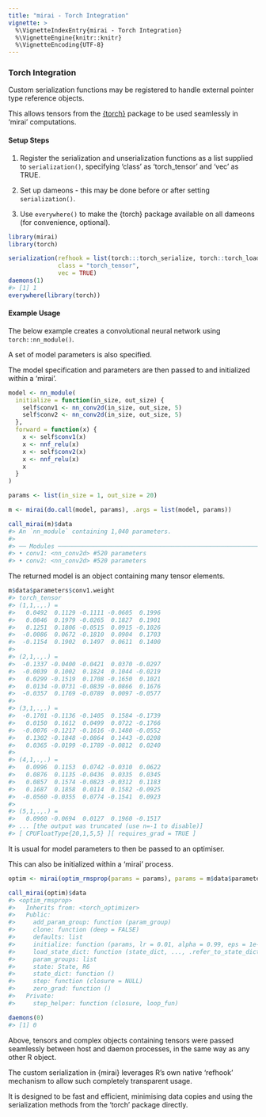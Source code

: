 ```yaml
---
title: "mirai - Torch Integration"
vignette: >
  %\VignetteIndexEntry{mirai - Torch Integration}
  %\VignetteEngine{knitr::knitr}
  %\VignetteEncoding{UTF-8}
---
```



### Torch Integration

Custom serialization functions may be registered to handle external pointer type reference objects.

This allows tensors from the [{torch}](https://torch.mlverse.org/) package to be used seamlessly in 'mirai' computations.

#### Setup Steps

1. Register the serialization and unserialization functions as a list supplied to `serialization()`, specifying 'class' as 'torch_tensor' and 'vec' as TRUE.

2. Set up dameons - this may be done before or after setting `serialization()`.

3. Use `everywhere()` to make the {torch} package available on all dameons (for convenience, optional).


```r
library(mirai)
library(torch)

serialization(refhook = list(torch:::torch_serialize, torch::torch_load),
              class = "torch_tensor",
              vec = TRUE)
daemons(1)
#> [1] 1
everywhere(library(torch))
```
#### Example Usage

The below example creates a convolutional neural network using `torch::nn_module()`.

A set of model parameters is also specified.

The model specification and parameters are then passed to and initialized within a 'mirai'.

```r
model <- nn_module(
  initialize = function(in_size, out_size) {
    self$conv1 <- nn_conv2d(in_size, out_size, 5)
    self$conv2 <- nn_conv2d(in_size, out_size, 5)
  },
  forward = function(x) {
    x <- self$conv1(x)
    x <- nnf_relu(x)
    x <- self$conv2(x)
    x <- nnf_relu(x)
    x
  }
)

params <- list(in_size = 1, out_size = 20)

m <- mirai(do.call(model, params), .args = list(model, params))

call_mirai(m)$data
#> An `nn_module` containing 1,040 parameters.
#> 
#> ── Modules ────────────────────────────────────────────────────────────────────────────────────────────────────────────────────
#> • conv1: <nn_conv2d> #520 parameters
#> • conv2: <nn_conv2d> #520 parameters
```
The returned model is an object containing many tensor elements.

```r
m$data$parameters$conv1.weight
#> torch_tensor
#> (1,1,.,.) = 
#>   0.0492  0.1129 -0.1111 -0.0605  0.1996
#>   0.0846  0.1979 -0.0265  0.1827  0.1901
#>   0.1251  0.1806 -0.0515  0.0915 -0.1026
#>  -0.0086  0.0672 -0.1810  0.0904  0.1703
#>  -0.1154  0.1902  0.1497  0.0611  0.1400
#> 
#> (2,1,.,.) = 
#>  -0.1337 -0.0400 -0.0421  0.0370 -0.0297
#>  -0.0039  0.1002  0.1824  0.1044 -0.0219
#>   0.0299 -0.1519  0.1708 -0.1650  0.1021
#>   0.0134 -0.0731 -0.0839 -0.0866  0.1676
#>  -0.0357  0.1769 -0.0789  0.0097 -0.0577
#> 
#> (3,1,.,.) = 
#>  -0.1701 -0.1136 -0.1405  0.1584 -0.1739
#>   0.0150  0.1612  0.0499  0.0722 -0.1766
#>  -0.0076 -0.1217 -0.1616 -0.1480 -0.0552
#>   0.1302 -0.1848 -0.0864  0.1443 -0.0208
#>   0.0365 -0.0199 -0.1789 -0.0812  0.0240
#> 
#> (4,1,.,.) = 
#>   0.0996  0.1153  0.0742 -0.0310  0.0622
#>   0.0876  0.1135 -0.0436  0.0335  0.0345
#>   0.0857  0.1574 -0.0823 -0.0312  0.1183
#>   0.1687  0.1858  0.0114  0.1582 -0.0925
#>  -0.0560 -0.0355  0.0774 -0.1541  0.0923
#> 
#> (5,1,.,.) = 
#>   0.0960 -0.0694  0.0127  0.1960 -0.1517
#> ... [the output was truncated (use n=-1 to disable)]
#> [ CPUFloatType{20,1,5,5} ][ requires_grad = TRUE ]
```
It is usual for model parameters to then be passed to an optimiser.

This can also be initialized within a 'mirai' process.

```r
optim <- mirai(optim_rmsprop(params = params), params = m$data$parameters)

call_mirai(optim)$data
#> <optim_rmsprop>
#>   Inherits from: <torch_optimizer>
#>   Public:
#>     add_param_group: function (param_group) 
#>     clone: function (deep = FALSE) 
#>     defaults: list
#>     initialize: function (params, lr = 0.01, alpha = 0.99, eps = 1e-08, weight_decay = 0, 
#>     load_state_dict: function (state_dict, ..., .refer_to_state_dict = FALSE) 
#>     param_groups: list
#>     state: State, R6
#>     state_dict: function () 
#>     step: function (closure = NULL) 
#>     zero_grad: function () 
#>   Private:
#>     step_helper: function (closure, loop_fun)

daemons(0)
#> [1] 0
```
Above, tensors and complex objects containing tensors were passed seamlessly between host and daemon processes, in the same way as any other R object.

The custom serialization in {mirai} leverages R's own native 'refhook' mechanism to allow such completely transparent usage.

It is designed to be fast and efficient, minimising data copies and using the serialization methods from the 'torch' package directly.
